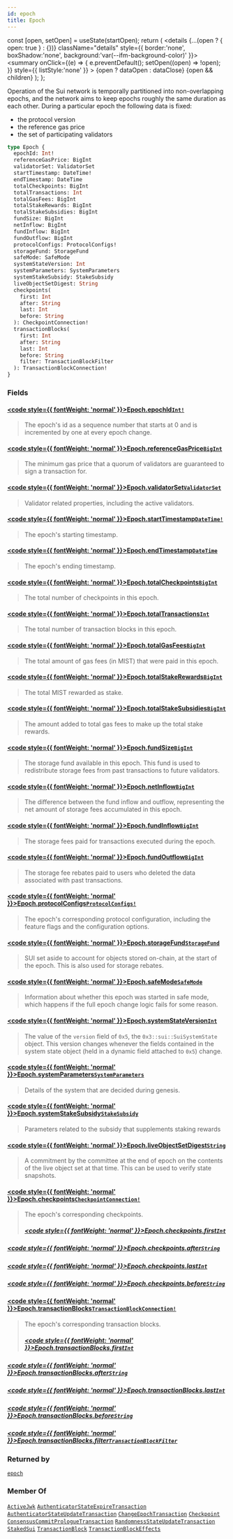 ```yaml
---
id: epoch
title: Epoch
---
```









  const [open, setOpen] = useState(startOpen);
  return (
    <details {...(open ? { open: true } : {})} className="details" style={{ border:'none', boxShadow:'none', background:'var(--ifm-background-color)' }}>
      <summary
        onClick={(e) => {
          e.preventDefault();
          setOpen((open) => !open);
        }}
        style={{ listStyle:'none' }}
      >
      {open ? dataOpen : dataClose}
      </summary>
      {open && children}
    </details>
  );
};








Operation of the Sui network is temporally partitioned into non-overlapping epochs,
and the network aims to keep epochs roughly the same duration as each other.
During a particular epoch the following data is fixed:

- the protocol version
- the reference gas price
- the set of participating validators


```graphql
type Epoch {
  epochId: Int!
  referenceGasPrice: BigInt
  validatorSet: ValidatorSet
  startTimestamp: DateTime!
  endTimestamp: DateTime
  totalCheckpoints: BigInt
  totalTransactions: Int
  totalGasFees: BigInt
  totalStakeRewards: BigInt
  totalStakeSubsidies: BigInt
  fundSize: BigInt
  netInflow: BigInt
  fundInflow: BigInt
  fundOutflow: BigInt
  protocolConfigs: ProtocolConfigs!
  storageFund: StorageFund
  safeMode: SafeMode
  systemStateVersion: Int
  systemParameters: SystemParameters
  systemStakeSubsidy: StakeSubsidy
  liveObjectSetDigest: String
  checkpoints(
    first: Int
    after: String
    last: Int
    before: String
  ): CheckpointConnection!
  transactionBlocks(
    first: Int
    after: String
    last: Int
    before: String
    filter: TransactionBlockFilter
  ): TransactionBlockConnection!
}
```




### Fields

#### [<code style={{ fontWeight: 'normal' }}>Epoch.<b>epochId</b></code>](#)<Bullet />[`Int!`](/references/sui-api/sui-graphql/reference/scalars/int) <Badge class="badge badge--secondary" text="non-null"/> <Badge class="badge badge--secondary" text="scalar"/> 
> 
> 
> The epoch's id as a sequence number that starts at 0 and is incremented by one at every epoch change.
> 

#### [<code style={{ fontWeight: 'normal' }}>Epoch.<b>referenceGasPrice</b></code>](#)<Bullet />[`BigInt`](/references/sui-api/sui-graphql/reference/scalars/big-int) <Badge class="badge badge--secondary" text="scalar"/> 
> 
> 
> The minimum gas price that a quorum of validators are guaranteed to sign a transaction for.
> 

#### [<code style={{ fontWeight: 'normal' }}>Epoch.<b>validatorSet</b></code>](#)<Bullet />[`ValidatorSet`](/references/sui-api/sui-graphql/reference/objects/validator-set) <Badge class="badge badge--secondary" text="object"/> 
> 
> 
> Validator related properties, including the active validators.
> 

#### [<code style={{ fontWeight: 'normal' }}>Epoch.<b>startTimestamp</b></code>](#)<Bullet />[`DateTime!`](/references/sui-api/sui-graphql/reference/scalars/date-time) <Badge class="badge badge--secondary" text="non-null"/> <Badge class="badge badge--secondary" text="scalar"/> 
> 
> 
> The epoch's starting timestamp.
> 

#### [<code style={{ fontWeight: 'normal' }}>Epoch.<b>endTimestamp</b></code>](#)<Bullet />[`DateTime`](/references/sui-api/sui-graphql/reference/scalars/date-time) <Badge class="badge badge--secondary" text="scalar"/> 
> 
> 
> The epoch's ending timestamp.
> 

#### [<code style={{ fontWeight: 'normal' }}>Epoch.<b>totalCheckpoints</b></code>](#)<Bullet />[`BigInt`](/references/sui-api/sui-graphql/reference/scalars/big-int) <Badge class="badge badge--secondary" text="scalar"/> 
> 
> 
> The total number of checkpoints in this epoch.
> 

#### [<code style={{ fontWeight: 'normal' }}>Epoch.<b>totalTransactions</b></code>](#)<Bullet />[`Int`](/references/sui-api/sui-graphql/reference/scalars/int) <Badge class="badge badge--secondary" text="scalar"/> 
> 
> 
> The total number of transaction blocks in this epoch.
> 

#### [<code style={{ fontWeight: 'normal' }}>Epoch.<b>totalGasFees</b></code>](#)<Bullet />[`BigInt`](/references/sui-api/sui-graphql/reference/scalars/big-int) <Badge class="badge badge--secondary" text="scalar"/> 
> 
> 
> The total amount of gas fees (in MIST) that were paid in this epoch.
> 

#### [<code style={{ fontWeight: 'normal' }}>Epoch.<b>totalStakeRewards</b></code>](#)<Bullet />[`BigInt`](/references/sui-api/sui-graphql/reference/scalars/big-int) <Badge class="badge badge--secondary" text="scalar"/> 
> 
> 
> The total MIST rewarded as stake.
> 

#### [<code style={{ fontWeight: 'normal' }}>Epoch.<b>totalStakeSubsidies</b></code>](#)<Bullet />[`BigInt`](/references/sui-api/sui-graphql/reference/scalars/big-int) <Badge class="badge badge--secondary" text="scalar"/> 
> 
> 
> The amount added to total gas fees to make up the total stake rewards.
> 

#### [<code style={{ fontWeight: 'normal' }}>Epoch.<b>fundSize</b></code>](#)<Bullet />[`BigInt`](/references/sui-api/sui-graphql/reference/scalars/big-int) <Badge class="badge badge--secondary" text="scalar"/> 
> 
> 
> The storage fund available in this epoch.
> This fund is used to redistribute storage fees from past transactions
> to future validators.
> 

#### [<code style={{ fontWeight: 'normal' }}>Epoch.<b>netInflow</b></code>](#)<Bullet />[`BigInt`](/references/sui-api/sui-graphql/reference/scalars/big-int) <Badge class="badge badge--secondary" text="scalar"/> 
> 
> 
> The difference between the fund inflow and outflow, representing
> the net amount of storage fees accumulated in this epoch.
> 

#### [<code style={{ fontWeight: 'normal' }}>Epoch.<b>fundInflow</b></code>](#)<Bullet />[`BigInt`](/references/sui-api/sui-graphql/reference/scalars/big-int) <Badge class="badge badge--secondary" text="scalar"/> 
> 
> 
> The storage fees paid for transactions executed during the epoch.
> 

#### [<code style={{ fontWeight: 'normal' }}>Epoch.<b>fundOutflow</b></code>](#)<Bullet />[`BigInt`](/references/sui-api/sui-graphql/reference/scalars/big-int) <Badge class="badge badge--secondary" text="scalar"/> 
> 
> 
> The storage fee rebates paid to users who deleted the data associated with past
> transactions.
> 

#### [<code style={{ fontWeight: 'normal' }}>Epoch.<b>protocolConfigs</b></code>](#)<Bullet />[`ProtocolConfigs!`](/references/sui-api/sui-graphql/reference/objects/protocol-configs) <Badge class="badge badge--secondary" text="non-null"/> <Badge class="badge badge--secondary" text="object"/> 
> 
> 
> The epoch's corresponding protocol configuration, including the feature flags and the
> configuration options.
> 

#### [<code style={{ fontWeight: 'normal' }}>Epoch.<b>storageFund</b></code>](#)<Bullet />[`StorageFund`](/references/sui-api/sui-graphql/reference/objects/storage-fund) <Badge class="badge badge--secondary" text="object"/> 
> 
> 
> SUI set aside to account for objects stored on-chain, at the start of the epoch.
> This is also used for storage rebates.
> 

#### [<code style={{ fontWeight: 'normal' }}>Epoch.<b>safeMode</b></code>](#)<Bullet />[`SafeMode`](/references/sui-api/sui-graphql/reference/objects/safe-mode) <Badge class="badge badge--secondary" text="object"/> 
> 
> 
> Information about whether this epoch was started in safe mode, which happens if the full epoch
> change logic fails for some reason.
> 

#### [<code style={{ fontWeight: 'normal' }}>Epoch.<b>systemStateVersion</b></code>](#)<Bullet />[`Int`](/references/sui-api/sui-graphql/reference/scalars/int) <Badge class="badge badge--secondary" text="scalar"/> 
> 
> 
> The value of the `version` field of `0x5`, the `0x3::sui::SuiSystemState` object.  This
> version changes whenever the fields contained in the system state object (held in a dynamic
> field attached to `0x5`) change.
> 

#### [<code style={{ fontWeight: 'normal' }}>Epoch.<b>systemParameters</b></code>](#)<Bullet />[`SystemParameters`](/references/sui-api/sui-graphql/reference/objects/system-parameters) <Badge class="badge badge--secondary" text="object"/> 
> 
> 
> Details of the system that are decided during genesis.
> 

#### [<code style={{ fontWeight: 'normal' }}>Epoch.<b>systemStakeSubsidy</b></code>](#)<Bullet />[`StakeSubsidy`](/references/sui-api/sui-graphql/reference/objects/stake-subsidy) <Badge class="badge badge--secondary" text="object"/> 
> 
> 
> Parameters related to the subsidy that supplements staking rewards
> 

#### [<code style={{ fontWeight: 'normal' }}>Epoch.<b>liveObjectSetDigest</b></code>](#)<Bullet />[`String`](/references/sui-api/sui-graphql/reference/scalars/string) <Badge class="badge badge--secondary" text="scalar"/> 
> 
> 
> A commitment by the committee at the end of epoch on the contents of the live object set at
> that time. This can be used to verify state snapshots.
> 

#### [<code style={{ fontWeight: 'normal' }}>Epoch.<b>checkpoints</b></code>](#)<Bullet />[`CheckpointConnection!`](/references/sui-api/sui-graphql/reference/objects/checkpoint-connection) <Badge class="badge badge--secondary" text="non-null"/> <Badge class="badge badge--secondary" text="object"/> 
> 
> 
> The epoch's corresponding checkpoints.
> ##### [<code style={{ fontWeight: 'normal' }}>Epoch.checkpoints.<b>first</b></code>](#)<Bullet />[`Int`](/references/sui-api/sui-graphql/reference/scalars/int) <Badge class="badge badge--secondary" text="scalar"/> 
> 
> 
> 
> 

##### [<code style={{ fontWeight: 'normal' }}>Epoch.checkpoints.<b>after</b></code>](#)<Bullet />[`String`](/references/sui-api/sui-graphql/reference/scalars/string) <Badge class="badge badge--secondary" text="scalar"/> 
> 
> 
> 
> 

##### [<code style={{ fontWeight: 'normal' }}>Epoch.checkpoints.<b>last</b></code>](#)<Bullet />[`Int`](/references/sui-api/sui-graphql/reference/scalars/int) <Badge class="badge badge--secondary" text="scalar"/> 
> 
> 
> 
> 

##### [<code style={{ fontWeight: 'normal' }}>Epoch.checkpoints.<b>before</b></code>](#)<Bullet />[`String`](/references/sui-api/sui-graphql/reference/scalars/string) <Badge class="badge badge--secondary" text="scalar"/> 
> 
> 
> 
> 

#### [<code style={{ fontWeight: 'normal' }}>Epoch.<b>transactionBlocks</b></code>](#)<Bullet />[`TransactionBlockConnection!`](/references/sui-api/sui-graphql/reference/objects/transaction-block-connection) <Badge class="badge badge--secondary" text="non-null"/> <Badge class="badge badge--secondary" text="object"/> 
> 
> 
> The epoch's corresponding transaction blocks.
> ##### [<code style={{ fontWeight: 'normal' }}>Epoch.transactionBlocks.<b>first</b></code>](#)<Bullet />[`Int`](/references/sui-api/sui-graphql/reference/scalars/int) <Badge class="badge badge--secondary" text="scalar"/> 
> 
> 
> 
> 

##### [<code style={{ fontWeight: 'normal' }}>Epoch.transactionBlocks.<b>after</b></code>](#)<Bullet />[`String`](/references/sui-api/sui-graphql/reference/scalars/string) <Badge class="badge badge--secondary" text="scalar"/> 
> 
> 
> 
> 

##### [<code style={{ fontWeight: 'normal' }}>Epoch.transactionBlocks.<b>last</b></code>](#)<Bullet />[`Int`](/references/sui-api/sui-graphql/reference/scalars/int) <Badge class="badge badge--secondary" text="scalar"/> 
> 
> 
> 
> 

##### [<code style={{ fontWeight: 'normal' }}>Epoch.transactionBlocks.<b>before</b></code>](#)<Bullet />[`String`](/references/sui-api/sui-graphql/reference/scalars/string) <Badge class="badge badge--secondary" text="scalar"/> 
> 
> 
> 
> 

##### [<code style={{ fontWeight: 'normal' }}>Epoch.transactionBlocks.<b>filter</b></code>](#)<Bullet />[`TransactionBlockFilter`](/references/sui-api/sui-graphql/reference/inputs/transaction-block-filter) <Badge class="badge badge--secondary" text="input"/> 
> 
> 
> 
> 



### Returned by

[`epoch`](/references/sui-api/sui-graphql/reference/queries/epoch)  <Badge class="badge badge--secondary" text="query"/>

### Member Of

[`ActiveJwk`](/references/sui-api/sui-graphql/reference/objects/active-jwk)  <Badge class="badge badge--secondary" text="object"/><Bullet />[`AuthenticatorStateExpireTransaction`](/references/sui-api/sui-graphql/reference/objects/authenticator-state-expire-transaction)  <Badge class="badge badge--secondary" text="object"/><Bullet />[`AuthenticatorStateUpdateTransaction`](/references/sui-api/sui-graphql/reference/objects/authenticator-state-update-transaction)  <Badge class="badge badge--secondary" text="object"/><Bullet />[`ChangeEpochTransaction`](/references/sui-api/sui-graphql/reference/objects/change-epoch-transaction)  <Badge class="badge badge--secondary" text="object"/><Bullet />[`Checkpoint`](/references/sui-api/sui-graphql/reference/objects/checkpoint)  <Badge class="badge badge--secondary" text="object"/><Bullet />[`ConsensusCommitPrologueTransaction`](/references/sui-api/sui-graphql/reference/objects/consensus-commit-prologue-transaction)  <Badge class="badge badge--secondary" text="object"/><Bullet />[`RandomnessStateUpdateTransaction`](/references/sui-api/sui-graphql/reference/objects/randomness-state-update-transaction)  <Badge class="badge badge--secondary" text="object"/><Bullet />[`StakedSui`](/references/sui-api/sui-graphql/reference/objects/staked-sui)  <Badge class="badge badge--secondary" text="object"/><Bullet />[`TransactionBlock`](/references/sui-api/sui-graphql/reference/objects/transaction-block)  <Badge class="badge badge--secondary" text="object"/><Bullet />[`TransactionBlockEffects`](/references/sui-api/sui-graphql/reference/objects/transaction-block-effects)  <Badge class="badge badge--secondary" text="object"/>

